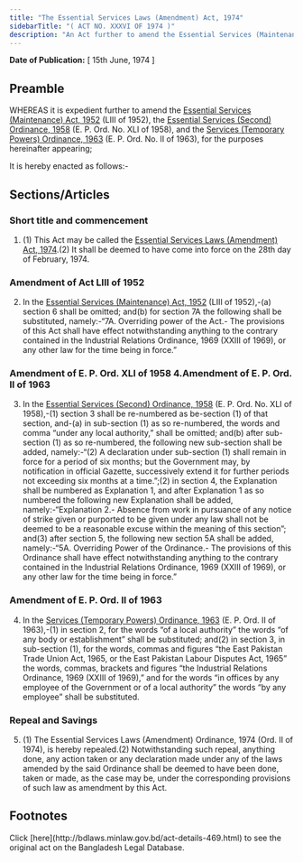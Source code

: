 ```yaml
---
title: "The Essential Services Laws (Amendment) Act, 1974"
sidebarTitle: "( ACT NO. XXXVI OF 1974 )"
description: "An Act further to amend the Essential Services (Maintenance) Act, 1952, the Essential Services (Second) Ordinance, 1958 and the Services (Temporary Powers) Ordinance, 1963."
---
```


**Date of Publication:** [ 15th June, 1974 ]

## Preamble

WHEREAS it is expedient further to amend the [Essential Services (Maintenance) Act, 1952](/laws/volume-11/act-250 "Essential Services (Maintenance) Act, 1952") (LIII of 1952), the [Essential Services (Second) Ordinance, 1958](/laws/volume-12/act-279 "Essential Services (Second) Ordinance, 1958 ") (E. P. Ord. No. XLI of 1958), and the [Services (Temporary Powers) Ordinance, 1963](/laws/volume-13/act-335 "Services (Temporary Powers) Ordinance, 1963 ") (E. P. Ord. No. II of 1963), for the purposes hereinafter appearing;

It is hereby enacted as follows:-

## Sections/Articles

### Short title and commencement

1. (1) This Act may be called the [Essential Services Laws (Amendment) Act, 1974](/laws/volume-19/act-469 "Essential Services Laws (Amendment) Act, 1974").(2) It shall be deemed to have come into force on the 28th day of February, 1974.

### Amendment of Act LIII of 1952

2. In the [Essential Services (Maintenance) Act, 1952](/laws/volume-11/act-250 "Essential Services (Maintenance) Act, 1952") (LIII of 1952),-(a) section 6 shall be omitted; and(b) for section 7A the following shall be substituted, namely:-“7A. Overriding power of the Act.- The provisions of this Act shall have effect notwithstanding anything to the contrary contained in the Industrial Relations Ordinance, 1969 (XXIII of 1969), or any other law for the time being in force.”

### Amendment of E. P. Ord. XLI of 1958 4.Amendment of E. P. Ord. II of 1963

3. In the [Essential Services (Second) Ordinance, 1958](/laws/volume-12/act-279 "Essential Services (Second) Ordinance, 1958 ") (E. P. Ord. No. XLI of 1958),-(1) section 3 shall be re-numbered as be-section (1) of that section, and-(a) in sub-section (1) as so re-numbered, the words and comma “under any local authority,” shall be omitted; and(b) after sub-section (1) as so re-numbered, the following new sub-section shall be added, namely:-“(2) A declaration under sub-section (1) shall remain in force for a period of six months; but the Government may, by notification in official Gazette, successively extend it for further periods not exceeding six months at a time.”;(2) in section 4, the Explanation shall be numbered as Explanation 1, and after Explanation 1 as so numbered the following new Explanation shall be added, namely:-“Explanation 2.- Absence from work in pursuance of any notice of strike given or purported to be given under any law shall not be deemed to be a reasonable excuse within the meaning of this section”; and(3) after section 5, the following new section 5A shall be added, namely:-“5A. Overriding Power of the Ordinance.- The provisions of this Ordinance shall have effect notwithstanding anything to the contrary contained in the Industrial Relations Ordinance, 1969 (XXIII of 1969), or any other law for the time being in force.”

### Amendment of E. P. Ord. II of 1963

4. In the [Services (Temporary Powers) Ordinance, 1963](/laws/volume-13/act-335 "Services (Temporary Powers) Ordinance, 1963 ") (E. P. Ord. II of 1963),-(1) in section 2, for the words “of a local authority” the words “of any body or establishment” shall be substituted; and(2) in section 3, in sub-section (1), for the words, commas and figures “the East Pakistan Trade Union Act, 1965, or the East Pakistan Labour Disputes Act, 1965” the words, commas, brackets and figures “the Industrial Relations Ordinance, 1969 (XXIII of 1969),” and for the words “in offices by any employee of the Government or of a local authority” the words “by any employee” shall be substituted.

### Repeal and Savings

5. (1) The Essential Services Laws (Amendment) Ordinance, 1974 (Ord. II of 1974), is hereby repealed.(2) Notwithstanding such repeal, anything done, any action taken or any declaration made under any of the laws amended by the said Ordinance shall be deemed to have been done, taken or made, as the case may be, under the corresponding provisions of such law as amendment by this Act.

## Footnotes

<Note>
  Click [here](http://bdlaws.minlaw.gov.bd/act-details-469.html) to see the original act on the Bangladesh Legal Database.
</Note>
